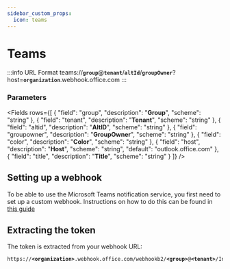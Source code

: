 ```yaml
---
sidebar_custom_props:
  icon: teams
---
```



# Teams

:::info URL Format
    teams://__`group`__@__`tenant`__/__`altId`__/__`groupOwner`__?host=__`organization`__.webhook.office.com
:::


### Parameters

<Fields rows={[
  {
    "field": "group",
    "description": "__Group__",
    "scheme": "string"
  },
  {
    "field": "tenant",
    "description": "__Tenant__",
    "scheme": "string"
  },
  {
    "field": "altid",
    "description": "__AltID__",
    "scheme": "string"
  },
  {
    "field": "groupowner",
    "description": "__GroupOwner__",
    "scheme": "string"
  },
  {
    "field": "color",
    "description": "__Color__",
    "scheme": "string"
  },
  {
    "field": "host",
    "description": "__Host__",
    "scheme": "string",
    "default": "outlook.office.com"
  },
  {
    "field": "title",
    "description": "__Title__",
    "scheme": "string"
  }
]} />


## Setting up a webhook

To be able to use the Microsoft Teams notification service, you first need to set up a custom webhook.
Instructions on how to do this can be found in [this guide](https://docs.microsoft.com/en-us/microsoftteams/platform/webhooks-and-connectors/how-to/connectors-using#setting-up-a-custom-incoming-webhook)

## Extracting the token

The token is extracted from your webhook URL:

<pre><code>https://<b>&lt;organization&gt;</b>.webhook.office.com/webhookb2/<b>&lt;group&gt;</b>@<b>&lt;tenant&gt;</b>/IncomingWebhook/<b>&lt;altId&gt;</b>/<b>&lt;groupOwner&gt;</b></code></pre>
